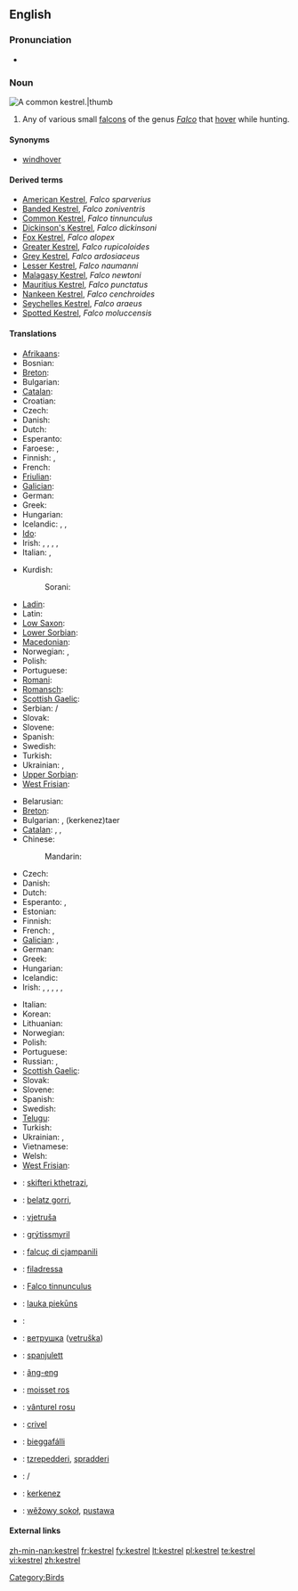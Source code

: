 ==English==

===Pronunciation===
* {{IPA|/'kɛstrəl/}}

===Noun===
[[Image:Common Kestrel 1.jpg|A common '''kestrel'''.|thumb]]
{{en-noun}}

# Any of various small [[falcon]]s of the genus ''[[Falco]]'' that [[hover]] while hunting.

====Synonyms====
* {{italbrac-colon|common kestrel}} [[windhover]]

====Derived terms====
* [[American Kestrel]], ''Falco sparverius''
* [[Banded Kestrel]], ''Falco zoniventris''
* [[Common Kestrel]], ''Falco tinnunculus''
* [[Dickinson's Kestrel]], ''Falco dickinsoni''
* [[Fox Kestrel]], ''Falco alopex''
* [[Greater Kestrel]], ''Falco rupicoloides''
* [[Grey Kestrel]], ''Falco ardosiaceus''
* [[Lesser Kestrel]], ''Falco naumanni''
* [[Malagasy Kestrel]], ''Falco newtoni''
* [[Mauritius Kestrel]], ''Falco punctatus''
* [[Nankeen Kestrel]], ''Falco cenchroides''
* [[Seychelles Kestrel]], ''Falco araeus''
* [[Spotted Kestrel]], ''Falco moluccensis''

====Translations====
{{trans-top|any small falcon of genus ''Falco''}}
* [[Afrikaans]]: {{t-|af|valk|xs=Afrikaans}}
* Bosnian: {{t-|bs|sokol|m}}
* [[Breton]]: {{t-|br|falc'hun|xs=Breton}}
* Bulgarian: {{t+|bg|сокол|m|sc=Cyrl}}
* [[Catalan]]: {{t-|ca|falcó|m}}
* Croatian: {{t-|hr|sokol|m}}
* Czech: {{t-|cs|poštolka|f}}
* Danish: {{t-|da|falk|c}}
* Dutch: {{t+|nl|valk|m}}
* Esperanto: {{t-|eo|falko|xs=Esperanto}}
* Faroese: {{t-|fo|falkur|m|xs=Faroese}}, {{t-|fo|smyril|m|xs=Faroese}}
* Finnish: {{t-|fi|jalohaukka}}, {{t+|fi|haukka}}
* French: {{t+|fr|faucon|m}}
* [[Friulian]]: {{tø|fur|falcon|m|xs=Friulian}}
* [[Galician]]: {{t-|gl|falcón|m|xs=Galician}}
* German: {{t+|de|Falke|m}}
* Greek: {{t|el|κιρκινέζι|n|tr=kirkινéζι|sc=Grek}}
* Hungarian: {{t|hu|vércse}}
* Icelandic: {{t+|is|fálki|m}}, {{t+|is|haukur}}, {{t|is|valur}}
* [[Ido]]: {{t|io|falkono|xs=Ido}}
* Irish: {{t-|ga|bod gaoithe|m|xs=Irish}}, {{t-|ga|bodaire gaoithe|m|xs=Irish}}, {{t-|ga|pocaire gaoithe|m|xs=Irish}}, {{t-|ga|seabhac buí|m|xs=Irish}}, {{t-|ga|seabhac gaoithe|m|xs=Irish}}
* Italian: {{t+|it|falco|m}}, {{t-|it|falcone|m}}
{{trans-mid}}
* Kurdish:
*: Sorani: {{t-|ku|شاهین|tr=shAheen|sc=Arab}}
* [[Ladin]]: {{tø|lld|falcon|m|xs=Ladin}}
* Latin: {{t-|la|falco|m}}
* [[Low Saxon]]: {{t-|nds|Falk|m|xs=Low Saxon}}
* [[Lower Sorbian]]: {{tø|dsb|sokoł|m|xs=Lower Sorbian}}
* [[Macedonian]]: {{t-|mk|сокол|m|tr=sokol|sc=Cyrl|xs=Macedonian}}
* Norwegian: {{t-|no|falk}}, {{t-|no|hauk}}
* Polish: {{t+|pl|sokół|m}}
* Portuguese: {{t+|pt|falcão|m}}
* [[Romani]]: {{tø|rom|falkono|m|xs=Romani}}
* [[Romansch]]: {{t|rm|falcun|m|xs=Romansch}}
* [[Scottish Gaelic]]: {{t-|gd|speireag ruadh|f|xs=Scottish Gaelic}}
* Serbian: {{t|sr|соко|sc=Cyrl}}/{{t-|sr|soko|m}}
* Slovak: {{t-|sk|sokol|m}}
* Slovene: {{t+|sl|sokol|f}}
* Spanish: {{t+|es|halcón|m}}
* Swedish: {{t+|sv|falk|c}}
* Turkish: {{t|tr|kerkenez}}
* Ukrainian: {{t-|uk|сокіл|m|tr=sokil|sc=Cyrl|xs=Ukrainian}}, {{t|uk|сапсан|m|tr=sapsan|sc=Cyrl|xs=Ukrainian}}
* [[Upper Sorbian]]: {{t-|hsb|sokoł|m|xs=Upper Sorbian}}
* [[West Frisian]]: {{t-|fy|falk|m|xs=West Frisian}}
{{trans-bottom}}

{{trans-top|''Falco tinnunculus''}}
* Belarusian: {{t|be|звычайнага пустальга|sc=Cyrl|xs=Belarusian}}
* [[Breton]]: {{t|br|falc’hun logotaer|xs=Breton}}
* Bulgarian: {{t|bg|черношипа ветрушка|tr=černošipa vetruška|sc=Cyrl}}, {{t|bg|керкенез|sc=Cyrl}} (kerkenez)taer
* [[Catalan]]: {{t|ca|xoriguer|m}}, {{t|ca|xoriguer gros|m}}, {{t|ca|xoriguer comú|m}}
* Chinese:
*: Mandarin: {{t|cmn|一种鹰|sc=Hani|xs=Mandarin}}
* Czech: {{t-|cs|poštolka obecná|f}}
* Danish: {{t|da|tårnfalk}}
* Dutch: {{t|nl|torenvalk|m}}
* Esperanto: {{t|eo|turfalko|xs=Esperanto}}, {{t|eo|kestrelo|xs=Esperanto}}
* Estonian: {{t|et|tuuletallaja}}
* Finnish: {{t-|fi|tuulihaukka}}
* French: {{t|faucon crécerelle|m}}, {{t+|fr|crécerelle|f}}
* [[Galician]]: {{t|gl|lagarteiro|xs=Galician}}, {{t|gl|peneireiro|xs=Galician}}
* German: {{t+|de|Turmfalke|m}}
* Greek: {{t|el|βραχοκιρκίνεζο|n|tr=brachokirkínezo|sc=Grek}}
* Hungarian: {{t+|hu|vörös vércse}}
* Icelandic: {{t|is|turnfálki}}
* Irish: {{t-|ga|bod gaoithe|m|xs=Irish}}, {{t-|ga|bodaire gaoithe|m|xs=Irish}}, {{t-|ga|pocaire gaoithe|m|xs=Irish}}, {{t-|ga|pocaire gaoithe coiteann|m|xs=Irish}}, {{t-|ga|seabhac buí|m|xs=Irish}}, {{t-|ga|seabhac gaoithe|m|xs=Irish}}
{{trans-mid}}
* Italian: {{t+|it|gheppio|m}}
* Korean: {{t-|ko|황조롱이|tr=hwangjorongi|sc=Hang}}
* Lithuanian: {{t+|lt|pelėsakalis|xs=Lithuanian}}
* Norwegian: {{t|no|tårnfalk}}
* Polish: {{t+|pl|pustułka|f}}
* Portuguese: {{t|pt|peneireiro-vulgar|m}}
* Russian: {{t|ru|пустельга обыкновенная|f|tr=pust'el'gá obyknov'énnaja|sc=Cyrl}}, {{t|ru|пустельга|f|tr=pust'el'gá|sc=Cyrl}}
* [[Scottish Gaelic]]: {{t-|gd|clamhan ruadh|m|xs=Scottish Gaelic}}
* Slovak: {{t|sk|sokol myšiar}}
* Slovene: {{t|sl|navádna postôvka|f}}
* Spanish: {{t|es|cernícalo común|m}}
* Swedish: {{t+|sv|tornfalk|c}}
* [[Telugu]]: {{t|te|నామవాచకం|sc=Telu}}
* Turkish: {{t|tr|bayağı kerkenez}}
* Ukrainian: {{t|uk|боривiтер|tr=boriviter|sc=Cyrl|xs=Ukrainian}}, {{t|uk|постiльга|tr=postil'ga|sc=Cyrl|xs=Ukrainian}}
* Vietnamese: {{t|vi|chim cắt|xs=Vietnamese}}
* Welsh: {{t|cy|cudyll coch|xs=Welsh}}
* [[West Frisian]]: {{t-|fy|reade wikel|xs=West Frisian}}
{{trans-bottom}}

{{checktrans-top}}
* {{ttbc|Albanian}}: [[skifteri kthetrazi]], {{t|sq|petriti|xs=Albanian}}
* {{ttbc|Basque}}: [[belatz gorri]], {{t|eu|belatz handi|xs=Basque}}
* {{ttbc|Croatian}}: [[vjetruša]]
* {{ttbc|Faroese}}: [[grýtissmyril]]
* {{ttbc|Friulian}}: [[falcuç di cjampanili]]
* {{ttbc|Ladin}}: [[filadressa]]
* {{ttbc|Latin}}: [[Falco tinnunculus]] {{m}} <!-- It's "scientific", but is it Latin? I'd suppose that the Romans called kestrel sthg else.-->
* {{ttbc|Latvian}}: [[lauka piekūns]]
* {{ttbc|Lithuanian}}: {{t+|lt|sakalis|xs=Lithuanian}} <!-- de.wikt has sakalas -->
* {{ttbc|Macedonian}}: [[ветрушка]] ([[vetruška]])
{{checktrans-mid}}
* {{ttbc|Maltese}}: [[spanjulett]]
* {{ttbc|Min Nan}}: [[âng-eng]]
* {{ttbc|Occitan}}: [[moisset ros]]
* {{ttbc|Romanian}}: [[vânturel rosu]]
* {{ttbc|Romansch}}: [[crivel]]
* {{ttbc|Sami}}: [[bieggafálli]]
* {{ttbc|Sardinian}}: [[tzrepedderi]], [[spradderi]]
* {{ttbc|Serbian}}: {{t|sr|ветрушка|sc=Cyrl}}/{{t|sr|vetruška}}
* {{ttbc|Turkish}}: [[kerkenez]]
* {{ttbc|Upper Sorbian}}: [[wěžowy sokoł]], [[pustawa]]
{{trans-bottom}}

====External links====
{{projectlinks|pedia}}
{{projectlinks|disambig}}

[[Category:Birds]]

[[zh-min-nan:kestrel]]
[[fr:kestrel]]
[[fy:kestrel]]
[[lt:kestrel]]
[[pl:kestrel]]
[[te:kestrel]]
[[vi:kestrel]]
[[zh:kestrel]]